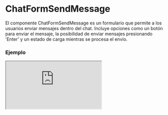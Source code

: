 # ChatFormSendMessage

El componente ChatFormSendMessage es un formulario que permite a los usuarios enviar mensajes dentro del chat. Incluye opciones como un botón para enviar el mensaje, la posibilidad de enviar mensajes presionando 'Enter' y un estado de carga mientras se procesa el envío.


### Ejemplo

<Iframe minHeightIframe="30dvh" src="https://fenextjs-component-storybook.vercel.app/iframe.html?args=&id=chat-chatformsendmessage--index&viewMode=story" />

### Importacion

Para importar el componente ChatFormSendMessage, se puede hacer desde fenextjs

```tsx copy
import { ChatFormSendMessage } from "fenextjs";
```

### Parametros

| Parametro | Tipo | Requerido | Default | Descripcion |
| --------- | ---- | --------- | ------- | ----------- |
| onSubmit | RequestProps\<ChatFormSendMessageDataProps, RequestResultProps\> | no |  | Función que se ejecuta al enviar el mensaje, recibiendo los datos del formulario como parámetros. |
| loader | boolean | no | false | Indica si el formulario está en estado de carga, deshabilitando la interacción del usuario. |
| useSubmitInEnter | boolean | no | true | Si se debe permitir el envío del mensaje presionando 'Enter'. |
| btnChildren | ReactNode | no | Send | Contenido del botón para enviar el mensaje. |
| placeholderMessage | string | no | Message | Texto de placeholder que se mostrará en el campo del mensaje. |

### Storybook

Para ver el storybook del componente lo puede hacer con este [link](https://fenextjs-component-storybook.vercel.app/?path=/story/chat-chatformsendmessage--index)

### Usos

- Formulario básico de enviar mensaje

```tsx copy

<ChatFormSendMessage 
    onSubmit={async (data) => { console.log(data); }}
/>
            
```

- Formulario con botón y placeholder personalizados

```tsx copy

<ChatFormSendMessage 
    btnChildren="Enviar"
    placeholderMessage="Escribe tu mensaje aquí"
/>
            
```

- Formulario sin envío con Enter

```tsx copy

<ChatFormSendMessage 
    useSubmitInEnter={false}
/>
            
```

